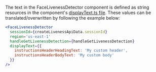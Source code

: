 The text in the FaceLivenessDetector component is defined as string resources in the component's [displayText.ts file](https://github.com/aws-amplify/amplify-ui/blob/main/packages/react-liveness/src/components/FaceLivenessDetector/displayText.ts). These values can be translated/overwritten by following the example below:

```jsx
<FaceLivenessDetector
  sessionId={createLivenessApiData.sessionId}
  region='us-east-1'
  handleGetLivenessDetection={handleGetLivenessDetection}
  displayText={{ 
    instructionsHeaderHeadingText: 'My custom header',
    instructionsHeaderBodyText: 'My custom body'
  }}
/>
```
